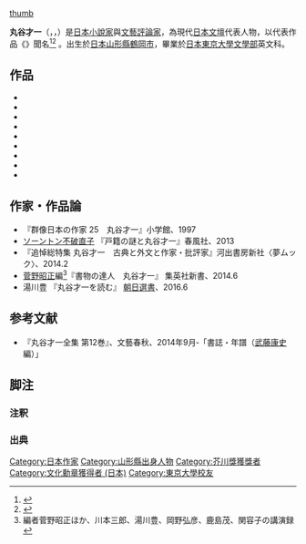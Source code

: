 [[file:Author_Saiichi_Maruya_(丸谷才一)_in_2011.jpg|thumb]]

{{japanese|japanese=丸谷才一|kana=まるや さいいち|romaji=Maruya Saiichi}}
'''丸谷才一'''（{{lang|ja|丸谷才一}}，{{lang|ja|まるや さいいち}}，{{bd|1925年|8月27日|2012年|10月13日|catIdx=Maruya Saiichi}}）是[[日本|日本]][[小說家|小說家]]與[[文藝評論家|文藝評論家]]，為現代[[日本文壇|日本文壇]]代表人物，以代表作品《{{link-jp|假聲低唱君之代|裏声で歌へ君が代}}》聞名<ref>{{cite web |url=http://mainichi.jp/english/english/features/news/20121014p2g00m0dm005000c.html |title=Prize-Winning Writer Saiichi Maruya Dies at 87 |publisher=Mainichi.jp |date= |accessdate=2012-10-14 |deadurl=yes |archiveurl=https://archive.is/20121219094343/http://mainichi.jp/english/english/features/news/20121014p2g00m0dm005000c.html |archivedate=2012-12-19 }}</ref><ref>{{cite book|last=Keene|first=Donald|title=Dawn to the West: Japanese Literature of the Modern Era, Volume 1: Poetry, Drama, Criticism|year=1999|publisher=Columbia UP|isbn=978-0-231-11439-4|page=578|url=https://books.google.com/books?id=kw7q73qBIMoC&pg=PA578|access-date=2016-01-02|archive-date=2020-04-01|archive-url=https://web.archive.org/web/20200401185720/https://books.google.com/books?id=kw7q73qBIMoC&pg=PA578|dead-url=no}}</ref>
。出生於[[日本|日本]][[山形縣|山形縣]][[鶴岡市|鶴岡市]]，畢業於[[日本|日本]][[東京大學|東京大學]][[文學|文學部]]英文科。

==作品==
*{{lang|ja|たった一人の反乱}}
*{{lang|ja|笹まくら}}
*{{lang|ja|裏声で歌へ君が代}}
*{{lang|ja|忠臣蔵とは何か}}
*{{lang|ja|女ざかり}}
*{{lang|ja|食通知ったかぶり}}
*{{lang|ja|新百人一首}}
*{{lang|ja|挨拶はたいへんだ}}
*{{lang|ja|輝く日の宮}}

== 作家・作品論 ==
*『群像日本の作家 25　丸谷才一』小学館、1997
*[[ソーントン不破直子|ソーントン不破直子]] 『戸籍の謎と丸谷才一』春風社、2013　
*『追悼総特集 丸谷才一　古典と外文と作家・批評家』河出書房新社〈夢ムック〉、2014.2
*[[菅野昭正|菅野昭正]]編<ref>編者菅野昭正ほか、川本三郎、湯川豊、岡野弘彦、鹿島茂、関容子の講演録</ref>『書物の達人　丸谷才一』 集英社新書、2014.6 
*湯川豊 『丸谷才一を読む』 [[朝日選書|朝日選書]]、2016.6

== 参考文献 ==
*『丸谷才一全集 第12巻』、文藝春秋、2014年9月‐「書誌・年譜（[[武藤康史|武藤康史]]編）」

== 脚注 ==
=== 注釈 ===
{{Reflist|group="注"}}

=== 出典 ===
{{Reflist}}

{{Authority control}}
{{Japan-writer-stub}}

{{DEFAULTSORT:Maruya Saiichi}}

[[Category:日本作家|Category:日本作家]]
[[Category:山形縣出身人物|Category:山形縣出身人物]]
[[Category:芥川獎獲獎者|Category:芥川獎獲獎者]]
[[Category:文化勳章獲得者_(日本)|Category:文化勳章獲得者 (日本)]]
[[Category:東京大學校友|Category:東京大學校友]]